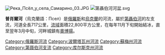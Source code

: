 {{Unreferenced|time=2015-09-22T01:32:55+00:00}}
[[Image:Река_Псёл_у_села_Самарино_03.JPG|thumb]]
[[File:第聶伯河河盆.svg|thumb]]

'''普肖爾河'''（烏克蘭語：Псел）是[[俄羅斯|俄羅斯]]和[[烏克蘭|烏克蘭]]的河流，屬於[[第聶伯河|第聶伯河]]的左支流，河道全長717公里，[[流域|流域]]面積22,800平方公里，在每年11月下旬開始結冰，直至翌年3月中旬，河畔城鎮有[[奧博揚|奧博揚]]。

{{Authority control}}

{{DEFAULTSORT:Псел}}
[[Category:俄羅斯河流|Category:俄羅斯河流]]
[[Category:波爾塔瓦州河流|Category:波爾塔瓦州河流]]
[[Category:蘇梅州河流|Category:蘇梅州河流]]
[[Category:第聂伯河支流|Category:第聂伯河支流]]
[[Category:库尔斯克州河流|Category:库尔斯克州河流]]


{{Russia-geo-stub}}
{{Ukraine-river-stub}}